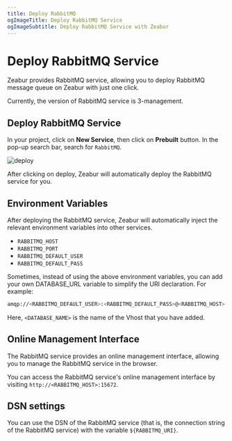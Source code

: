 ```yaml
---
title: Deploy RabbitMQ
ogImageTitle: Deploy RabbitMQ Service
ogImageSubtitle: Deploy RabbitMQ Service with Zeabur
---
```



# Deploy RabbitMQ Service

Zeabur provides RabbitMQ service, allowing you to deploy RabbitMQ message queue on Zeabur with just one click.

<Callout type="info" emoji="ℹ️">
    Currently, the version of RabbitMQ service is 3-management.
</Callout>

## Deploy RabbitMQ Service

<CreateProject />

In your project, click on **New Service**, then click on **Prebuilt** button. In the pop-up search bar, search for `RabbitMQ`.

![deploy](/deploy/common/select-service.en-US.png)

After clicking on deploy, Zeabur will automatically deploy the RabbitMQ service for you.

## Environment Variables

After deploying the RabbitMQ service, Zeabur will automatically inject the relevant environment variables into other services.

- `RABBITMQ_HOST`
- `RABBITMQ_PORT`
- `RABBITMQ_DEFAULT_USER`
- `RABBITMQ_DEFAULT_PASS`

Sometimes, instead of using the above environment variables, you can add your own DATABASE_URL variable to simplify the URI declaration. For example:

```bash
amqp://<RABBITMQ_DEFAULT_USER>:<RABBITMQ_DEFAULT_PASS>@<RABBITMQ_HOST>:<RABBITMQ_PORT>/<DATABASE_NAME>
```

Here, `<DATABASE_NAME>` is the name of the Vhost that you have added.

## Online Management Interface

The RabbitMQ service provides an online management interface, allowing you to manage the RabbitMQ service in the browser.

You can access the RabbitMQ service's online management interface by visiting `http://<RABBITMQ_HOST>:15672`.

## DSN settings

You can use the DSN of the RabbitMQ service (that is, the connection string of the RabbitMQ service) with the variable `${RABBITMQ_URI}`.
